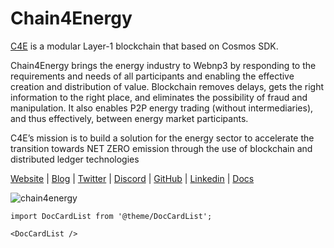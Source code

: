 # Chain4Energy


<MainpageMetrics rpc="https://rpc.cosmos.directory/chain4energy" binary="c4ed" />

[C4E](https://c4e.io/) is a modular Layer-1 blockchain that based on Cosmos SDK. 

Chain4Energy brings the energy industry to Webnp3 by responding to the requirements and needs of all participants and enabling the effective creation and distribution of value. Blockchain removes delays, gets the right information to the right place, and eliminates the possibility of fraud and manipulation. It also enables P2P energy trading (without intermediaries), and thus effectively, between energy market participants.

C4E’s mission is to build a solution for the energy sector to accelerate the transition towards NET ZERO emission through the use of blockchain and distributed ledger technologies

[Website](https://c4e.io) | [Blog](https://medium.com/chain4-energy) | [Twitter](https://twitter.com/Chain4Energy) | [Discord](https://discord.com/invite/chain4energy) | [GitHub](https://github.com/chain4energy) | [Linkedin](https://www.linkedin.com/company/chain4energy/) | [Docs](https://docs.c4e.io)

![chain4energy](./img/chain4energy.png)

```mdx-code-block
import DocCardList from '@theme/DocCardList';

<DocCardList />
```